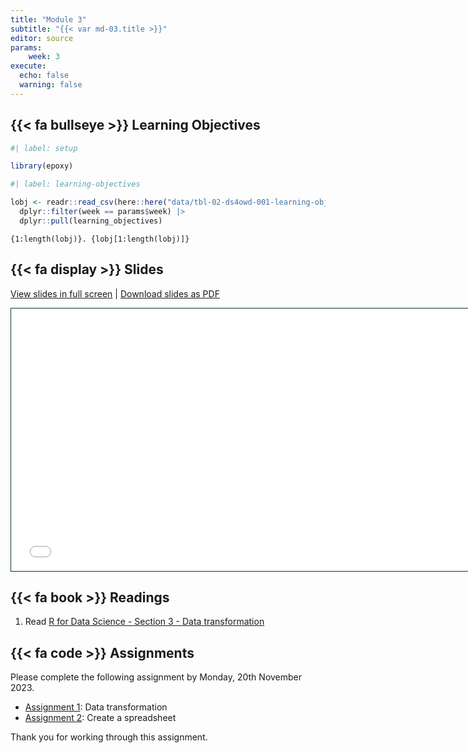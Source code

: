 ```yaml
---
title: "Module 3"
subtitle: "{{< var md-03.title >}}"
editor: source
params:
    week: 3
execute: 
  echo: false
  warning: false
---
```


## {{< fa bullseye >}} Learning Objectives

```r
#| label: setup

library(epoxy)
```

```r
#| label: learning-objectives

lobj <- readr::read_csv(here::here("data/tbl-02-ds4owd-001-learning-objectives.csv")) |> 
  dplyr::filter(week == params$week) |>
  dplyr::pull(learning_objectives)

```

```epoxy
{1:length(lobj)}. {lobj[1:length(lobj)]}
```

## {{< fa display >}} Slides

[View slides in full screen](../slides/lec-03-transformation.html) | [Download slides as PDF](https://github.com/ds4owd-001/website/raw/main/slides/lec-03-transformation.pdf)

```{=html}
<iframe class="slide-deck" src="../slides/lec-03-transformation.html" height="420" width="747" style="border: 1px solid #123233;"></iframe>
```

## {{< fa book >}} Readings

1. Read [R for Data Science - Section 3 - Data transformation](https://r4ds.hadley.nz/data-transform)  

## {{< fa code >}} Assignments

Please complete the following assignment by Monday, 20th November 2023. 

-   [Assignment 1](../assignments/md-03/am-03-1-data-transformation.qmd): Data transformation
-   [Assignment 2](../assignments/md-03/am-03-2-spreadsheet.qmd): Create a spreadsheet

Thank you for working through this assignment. 

